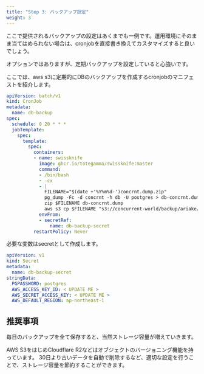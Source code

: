 ```yaml
---
title: "Step 3: バックアップ設定"
weight: 3
---
```



<Aside>
ここで提供されるバックアップの設定はあくまでも一例です。運用環境にそのまま当てはめられない場合は、cronjobを直接書き換えてカスタマイズすると良いでしょう。
</Aside>


オプションではありますが、定期バックアップを設定していると心強いです。

ここでは、aws s3に定期的にDBのバックアップを作成するcronjobのマニフェストを紹介します。


```yaml
apiVersion: batch/v1
kind: CronJob
metadata:
  name: db-backup
spec:
  schedule: 0 20 * * *
  jobTemplate:
    spec:
      template:
        spec:
          containers:
          - name: swissknife
            image: ghcr.io/totegamma/swissknife:master
            command:
            - /bin/bash
            - -cx
            - |
              FILENAME="$(date +'%Y%m%d-')concrnt.dump.zip"
              pg_dump -Fc -d concrnt -h db -U postgres > db-concrnt.dump
              zip $FILENAME db-concrnt.dump
              aws s3 cp $FILENAME "s3://concurrent-world/backup/ariake/$FILENAME"
            envFrom:
            - secretRef:
                name: db-backup-secret
          restartPolicy: Never

```

必要な変数はsecretとして作成します。

```yaml
apiVersion: v1
kind: Secret
metadata:
  name: db-backup-secret
stringData:
  PGPASSWORD: postgres
  AWS_ACCESS_KEY_ID: < UPDATE ME >
  AWS_SECRET_ACCESS_KEY: < UPDATE ME >
  AWS_DEFAULT_REGION: ap-northeast-1
```


## 推奨事項
毎日のバックアップを全て保存すると、当然ストレージ容量が増えていきます。

AWS S3をはじめCloudflare R2などはオブジェクトのバージョニング機能を持っています。
30日より古いデータを自動で削除するなど、適切な設定を行うことで、ストレージ容量を節約することができます。

